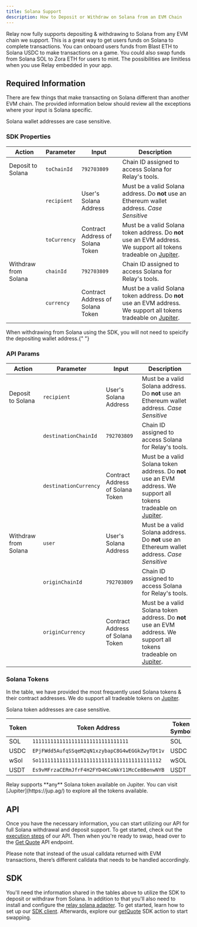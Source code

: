 ```yaml
---
title: Solana Support
description: How to Deposit or Withdraw on Solana from an EVM Chain
---
```


Relay now fully supports depositing & withdrawing to Solana from any EVM chain
we support. This is a great way to get users funds on Solana to complete
transactions. You can onboard users funds from Blast ETH to Solana USDC to make
transactions on a game. You could also swap funds from Solana SOL to Zora ETH
for users to mint. The possibilities are limitless when you use Relay embedded
in your app.

## Required Information

There are few things that make transacting on Solana different than another EVM
chain. The provided information below should review all the exceptions where
your input is Solana specific.

<Warning>Solana wallet addresses are case sensitive. </Warning>

### SDK Properties

| Action               | Parameter    | Input                            | Description                                                                                                                         |
| -------------------- | ------------ | -------------------------------- | ----------------------------------------------------------------------------------------------------------------------------------- |
| Deposit to Solana    | `toChainId`  | `792703809`                      | Chain ID assigned to access Solana for Relay's tools.                                                                               |
|                      | `recipient`  | User's Solana Address            | Must be a valid Solana address. Do **not** use an Ethereum wallet address. _Case Sensitive_                                         |
|                      | `toCurrency` | Contract Address of Solana Token | Must be a valid Solana token address. Do **not** use an EVM address. We support all tokens tradeable on [Jupiter](https://jup.ag/). |
| Withdraw from Solana | `chainId`    | `792703809`                      | Chain ID assigned to access Solana for Relay's tools.                                                                               |
|                      | `currency`   | Contract Address of Solana Token | Must be a valid Solana token address. Do **not** use an EVM address. We support all tokens tradeable on [Jupiter](https://jup.ag/). |

<Info>
	When withdrawing from Solana using the SDK, you will not need to
	speicify the depositing wallet address.{" "}
</Info>

### API Params

| Action               | Parameter             | Input                            | Description                                                                                                                         |
| -------------------- | --------------------- | -------------------------------- | ----------------------------------------------------------------------------------------------------------------------------------- |
| Deposit to Solana    | `recipient`           | User's Solana Address            | Must be a valid Solana address. Do **not** use an Ethereum wallet address. _Case Sensitive_                                         |
|                      | `destinationChainId`  | `792703809`                      | Chain ID assigned to access Solana for Relay's tools.                                                                               |
|                      | `destinationCurrency` | Contract Address of Solana Token | Must be a valid Solana token address. Do **not** use an EVM address. We support all tokens tradeable on [Jupiter](https://jup.ag/). |
| Withdraw from Solana | `user`                | User's Solana Address            | Must be a valid Solana address. Do **not** use an Ethereum wallet address. _Case Sensitive_                                         |
|                      | `originChainId`       | `792703809`                      | Chain ID assigned to access Solana for Relay's tools.                                                                               |
|                      | `originCurrency`      | Contract Address of Solana Token | Must be a valid Solana token address. Do **not** use an EVM address. We support all tokens tradeable on [Jupiter](https://jup.ag/). |

### Solana Tokens

In the table, we have provided the most frequently used Solana tokens & their
contract addresses. We do support all tradeable tokens on
[Jupiter](https://jup.ag/).

<Warning>Solana token addresses are case sensitive. </Warning>

| Token | Token Address                                  | Token Symbol | Decimals |
| ----- | ---------------------------------------------- | ------------ | -------- |
| SOL   | `11111111111111111111111111111111`             | SOL          | 9        |
| USDC  | `EPjFWdd5AufqSSqeM2qN1xzybapC8G4wEGGkZwyTDt1v` | USDC         | 6        |
| wSol  | `So11111111111111111111111111111111111111112`  | wSOL         | 9        |
| USDT  | `Es9vMFrzaCERmJfrF4H2FYD4KCoNkY11McCe8BenwNYB` | USDT         | 6        |

<Tip>
	Relay supports **any** Solana token available on Jupiter. You can visit
	[Jupiter](https://jup.ag/) to explore all the tokens available.
</Tip>

## API

Once you have the necessary information, you can start utilizing our API for
full Solana withdrawal and deposit support. To get started, check out the
[execution steps](/references/api/api_core_concepts/step-execution) of our API. Then when you're
ready to swap, head over to the [Get Quote](/references/api/get-quote) API
endpoint.

Please note that instead of the usual calldata returned with EVM transactions,
there’s different calldata that needs to be handled accordingly.

## SDK

You'll need the information shared in the tables above to utilize the SDK to
deposit or withdraw from Solana. In addition to that you'll also need to install
and configure the
[relay solana adapter](/references/sdk/adapters#what-adapters-are-available-out-of-the-box).
To get started, learn how to set up our
[SDK client](/references/sdk/getting-started). Afterwards, explore our
[getQuote](/references/sdk/actions/getQuote) SDK action to start swapping.
